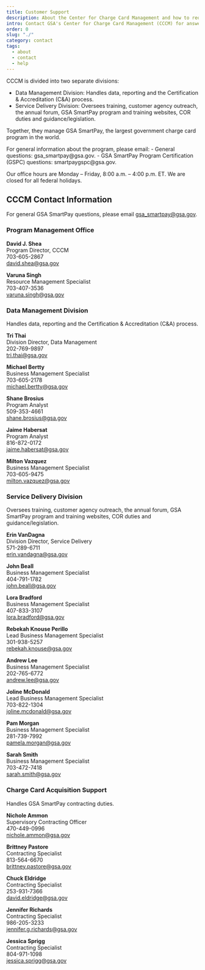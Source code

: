 ```yaml
---
title: Customer Support
description: About the Center for Charge Card Management and how to request support
intro: Contact GSA's Center for Charge Card Management (CCCM) for answers to general questions about GSA SmartPay®.
order: 0
slug: "./"
category: contact
tags:
  - about
  - contact
  - help
---
```


CCCM is divided into two separate divisions: 

- Data Management Division: Handles data, reporting and the Certification & Accreditation (C&A) process. 
- Service Delivery Division: Oversees training, customer agency outreach, the annual forum, GSA SmartPay program and training websites, COR duties and guidance/legislation.  

Together, they manage GSA SmartPay, the largest government charge card program in the world.

<SummaryBox>
For general information about the program, please email:
- General questions: gsa_smartpay@gsa.gov.
- GSA SmartPay Program Certification (GSPC) questions: smartpaygspc@gsa.gov​.

Our office hours are Monday – Friday, 8:00 a.m. – 4:00 p.m. ET. We are closed for all federal holidays.
</SummaryBox>


## CCCM Contact Information
For general GSA SmartPay questions, please email gsa_smartpay@gsa.gov.

### Program Management Office

**David J. Shea**  
Program Director, CCCM  
703-605-2867  
david.shea@gsa.gov

**Varuna Singh**  
Resource Management Specialist  
703-407-3536  
varuna.singh@gsa.gov

### Data Management Division
Handles data, reporting and the Certification & Accreditation (C&A) process.

**Tri Thai**  
Division Director, Data Management   
202-769-9897  
tri.thai@gsa.gov  

**Michael Bertty**  
Business Management Specialist  
703-605-2178  
michael.bertty@gsa.gov  

**Shane Brosius**  
Program Analyst  
509-353-4661  
shane.brosius@gsa.gov

**Jaime Habersat**  
Program Analyst  
816-872-0172  
jaime.habersat@gsa.gov

**Milton Vazquez**  
Business Management Specialist  
703-605-9475  
milton.vazquez@gsa.gov

### Service Delivery Division
Oversees training, customer agency outreach, the annual forum, GSA SmartPay program and training websites, COR duties and guidance/legislation.

**Erin VanDagna**  
Division Director, Service Delivery  
571-289-6711  
erin.vandagna@gsa.gov  

**John Beall**  
Business Management Specialist  
404-791-1782  
john.beall@gsa.gov

**Lora Bradford**  
Business Management Specialist  
407-833-3107  
lora.bradford@gsa.gov  

**Rebekah Knouse Perillo**  
Lead Business Management Specialist  
301-938-5257  
rebekah.knouse@gsa.gov  

**Andrew Lee**  
Business Management Specialist  
202-765-6772  
andrew.lee@gsa.gov  

**Joline McDonald**  
Lead Business Management Specialist  
703-822-1304  
joline.mcdonald@gsa.gov  

**Pam Morgan**  
Business Management Specialist  
281-739-7992  
pamela.morgan@gsa.gov  

**Sarah Smith**  
Business Management Specialist  
703-472-7418  
sarah.smith@gsa.gov

### Charge Card Acquisition Support
Handles GSA SmartPay contracting duties.

**Nichole Ammon**  
Supervisory Contracting Officer  
470-449-0996  
nichole.ammon@gsa.gov  

**Brittney Pastore**  
Contracting Specialist  
813-564-6670  
brittney.pastore@gsa.gov

**Chuck Eldridge**  
Contracting Specialist  
253-931-7366  
david.eldridge@gsa.gov

**Jennifer Richards**  
Contracting Specialist  
986-205-3233  
jennifer.g.richards@gsa.gov

**Jessica Sprigg**  
Contracting Specialist  
804-971-1098  
jessica.sprigg@gsa.gov
